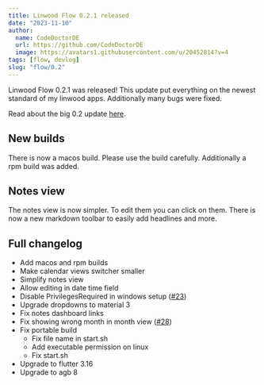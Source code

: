 ```yaml
---
title: Linwood Flow 0.2.1 released
date: "2023-11-10"
author:
  name: CodeDoctorDE
  url: https://github.com/CodeDoctorDE
  image: https://avatars1.githubusercontent.com/u/20452814?v=4
tags: [flow, devlog]
slug: "flow/0.2"
---
```


Linwood Flow 0.2.1 was released!
This update put everything on the newest standard of my linwood apps.
Additionally many bugs were fixed.

Read about the big 0.2 update [here](/flow/0.2.0).

## New builds

There is now a macos build. Please use the build carefully.
Additionally a rpm build was added.

## Notes view

The notes view is now simpler. To edit them you can click on them.
There is now a new markdown toolbar to easily add headlines and more.

## Full changelog

* Add macos and rpm builds
* Make calendar views switcher smaller
* Simplify notes view
* Allow editing in date time field
* Disable PrivilegesRequired in windows setup ([#23](https://github.com/LinwoodDev/Flow/issues/23))
* Upgrade dropdowns to material 3
* Fix notes dashboard links
* Fix showing wrong month in month view ([#28](https://github.com/LinwoodDev/Flow/issues/28))
* Fix portable build
  * Fix file name in start.sh
  * Add executable permission on linux
  * Fix start.sh
* Upgrade to flutter 3.16
* Upgrade to agb 8
